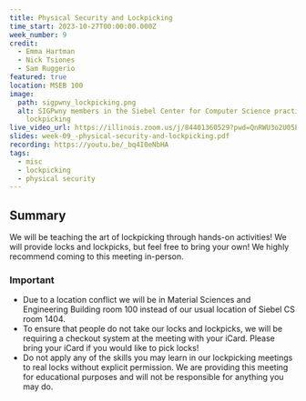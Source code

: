 ```yaml
---
title: Physical Security and Lockpicking
time_start: 2023-10-27T00:00:00.000Z
week_number: 9
credit:
  - Emma Hartman
  - Nick Tsiones
  - Sam Ruggerio
featured: true
location: MSEB 100
image:
  path: sigpwny_lockpicking.png
  alt: SIGPwny members in the Siebel Center for Computer Science practicing
    lockpicking
live_video_url: https://illinois.zoom.us/j/84401360529?pwd=QnRWU3o2U05EUGRtaWdyM3cwZnU0QT09
slides: week-09_-physical-security-and-lockpicking.pdf
recording: https://youtu.be/_bq4I0eNbHA
tags:
  - misc
  - lockpicking
  - physical security
---
```

## Summary

We will be teaching the art of lockpicking through hands-on activities! We will provide locks and lockpicks, but feel free to bring your own! We highly recommend coming to this meeting in-person.

### **Important**

* Due to a location conflict we will be in Material Sciences and Engineering Building room 100 instead of our usual location of Siebel CS room 1404.
* To ensure that people do not take our locks and lockpicks, we will be requiring a checkout system at the meeting with your iCard. Please bring your iCard if you would like to pick locks!
* Do not apply any of the skills you may learn in our lockpicking meetings to real locks without explicit permission. We are providing this meeting for educational purposes and will not be responsible for anything you may do.